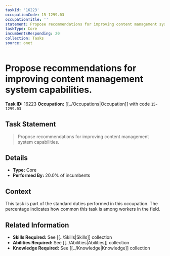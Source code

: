 ```yaml
---
taskId: '16223'
occupationCode: 15-1299.03
occupationTitle: ''
statement: Propose recommendations for improving content management system capabilities.
taskType: Core
incumbentsResponding: 20
collection: Tasks
source: onet
---
```

# Propose recommendations for improving content management system capabilities.

**Task ID:** 16223
**Occupation:** [[../Occupations|Occupation]] with code `15-1299.03`

## Task Statement

> Propose recommendations for improving content management system capabilities.

## Details

- **Type:** Core
- **Performed By:** 20.0% of incumbents

## Context

This task is part of the standard duties performed in this occupation. The percentage indicates how common this task is among workers in the field.

## Related Information

- **Skills Required:** See [[../Skills|Skills]] collection
- **Abilities Required:** See [[../Abilities|Abilities]] collection
- **Knowledge Required:** See [[../Knowledge|Knowledge]] collection
